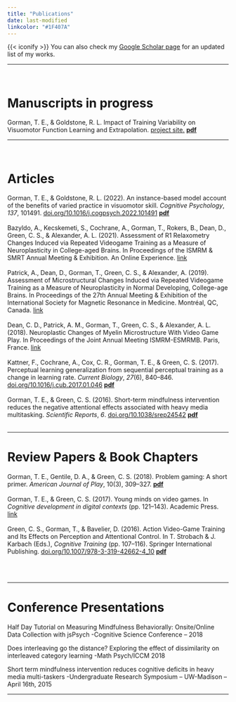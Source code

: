 ```yaml
---
title: "Publications"
date: last-modified
linkcolor: "#1F407A"
---
```


<style>
  /* This will change the color of all links on this page */
  .content a {
    color: #701112; /* Replace #FF5733 with your desired color */
  }

  /* Optionally, you can add more styles for different link states */
  .content a:hover {
    color: #701112; /* Color when hovering over the link */
  }

  .content a:visited {
    color: #701112; /* Color for visited links */
  }
</style>


{{< iconify <icon> >}}
You can also check my [<u>Google Scholar page</u>](https://scholar.google.com/citations?user=USMVPjEAAAAJ&hl=en){target="_blank"} for an updated list of my works. 

-----

<br>



# Manuscripts in progress 

Gorman, T. E., & Goldstone, R. L. Impact of Training Variability on Visuomotor Function Learning
and Extrapolation. [project site.](https://tegorman13.github.io/htw/paper.html)   [ <iconify-icon inline="" icon="fa6-solid:file-lines"></iconify-icon>  <u><B>pdf</u></B>](pdf/htw_manuscript.pdf){target="_blank"}


-----

<br>

# Articles


Gorman, T. E., & Goldstone, R. L. (2022). An instance-based model account of the benefits of varied practice in visuomotor skill. *Cognitive Psychology*, *137*, 101491. [doi.org/10.1016/j.cogpsych.2022.101491](https://doi.org/10.1016/j.cogpsych.2022.101491) [ <iconify-icon inline="" icon="fa6-solid:file-lines"></iconify-icon>  <u><B>pdf</u></B>](pdf/Gorman_Goldstone_2022_Instance-based_model_varied_practice.pdf){target="_blank"}
\
\
Bazyldo, A., Kecskemeti, S., Cochrane, A., Gorman, T., Rokers, B., Dean, D., Green, C. S., & Alexander, A. L. (2021). Assessment of R1 Relaxometry Changes Induced via Repeated Videogame Training as a Measure of Neuroplasticity in College-aged Brains. In Proceedings of the ISMRM & SMRT Annual Meeting & Exhibition. An Online Experience. [link](https://archive.ismrm.org/2021/1050.html)
\
\
Patrick, A., Dean, D., Gorman, T., Green, C. S., & Alexander, A. (2019). Assessment of Microstructural Changes Induced via Repeated Videogame Training as a Measure of Neuroplasticity in Normal Developing, College-age Brains. In Proceedings of the 27th Annual Meeting & Exhibition of the International Society for Magnetic Resonance in Medicine. Montréal, QC, Canada. [link](https://cds.ismrm.org/protected/19MProceedings/PDFfiles/3620.html)
\
\
Dean, C. D., Patrick, A. M., Gorman, T., Green, C. S., & Alexander, A. L. (2018). Neuroplastic Changes of Myelin Microstructure With Video Game Play. In Proceedings of the Joint Annual Meeting ISMRM-ESMRMB. Paris, France. [link](https://cds.ismrm.org/protected/18MProceedings/PDFfiles/0929.html)
\
\
Kattner, F., Cochrane, A., Cox, C. R., Gorman, T. E., & Green, C. S. (2017). Perceptual learning generalization from sequential perceptual training as a change in learning rate. *Current Biology*, *27*(6), 840–846. [doi.org/10.1016/j.cub.2017.01.046](https://doi.org/10.1016/j.cub.2017.01.046)
[ <iconify-icon inline="" icon="fa6-solid:file-lines"></iconify-icon> <u><B>pdf</u></B>](pdf/Kattner_2017 _Perceptual_learning_generalization_from_sequential.pdf){target="_blank"}
\
\
Gorman, T. E., & Green, C. S. (2016). Short-term mindfulness intervention reduces the negative attentional effects associated with heavy media multitasking. *Scientific Reports*, *6*. [doi.org/10.1038/srep24542](https://doi.org/10.1038/srep24542) 
[ <iconify-icon inline="" icon="fa6-solid:file-lines"></iconify-icon>  <u><B>pdf</u></B>](pdf/Gorman_Green_2016_Short-term_mindfulness_intervention_reduces_the_negative_attentional_effects.pdf){target="_blank"}
\
\

-----

# Review Papers & Book Chapters

Gorman, T. E., Gentile, D. A., & Green, C. S. (2018). Problem gaming: A short primer. *American Journal of Play*, 10(3), 309–327. 
[<iconify-icon inline="" icon="fa6-solid:file-lines"></iconify-icon> <u><B>pdf</u></B>](pdf/Gorman et al_2018_Problem_gaming.pdf){target="_blank"}
\
\
Gorman, T. E., & Green, C. S. (2017). Young minds on video games. In *Cognitive development in digital contexts* (pp. 121–143). Academic Press. [link](https://psycnet.apa.org/record/2017-28765-006)
\
\
Green, C. S., Gorman, T., & Bavelier, D. (2016). Action Video-Game Training and Its Effects on Perception and Attentional Control. In T. Strobach & J. Karbach (Eds.), *Cognitive Training* (pp. 107–116). Springer International Publishing.  [doi.org/10.1007/978-3-319-42662-4_10](https://doi.org/10.1007/978-3-319-42662-4_10)
[ <iconify-icon inline="" icon="fa6-solid:file-lines"></iconify-icon>  <u><B>pdf</u></B>](pdf/AVG_CognitiveTraining_Green_Gorman_Bavelier.pdf){target="_blank"}

\
\

-----

# Conference Presentations

Half Day Tutorial on Measuring Mindfulness Behaviorally: Onsite/Online Data Collection with jsPsych 
-Cognitive Science Conference – 2018

Does interleaving go the distance? Exploring the effect of dissimilarity on interleaved category learning 
-Math Psych/ICCM 2018

Short term mindfulness intervention reduces cognitive deficits in heavy media multi-taskers
-Undergraduate Research Symposium – UW-Madison – April 16th, 2015

-----



